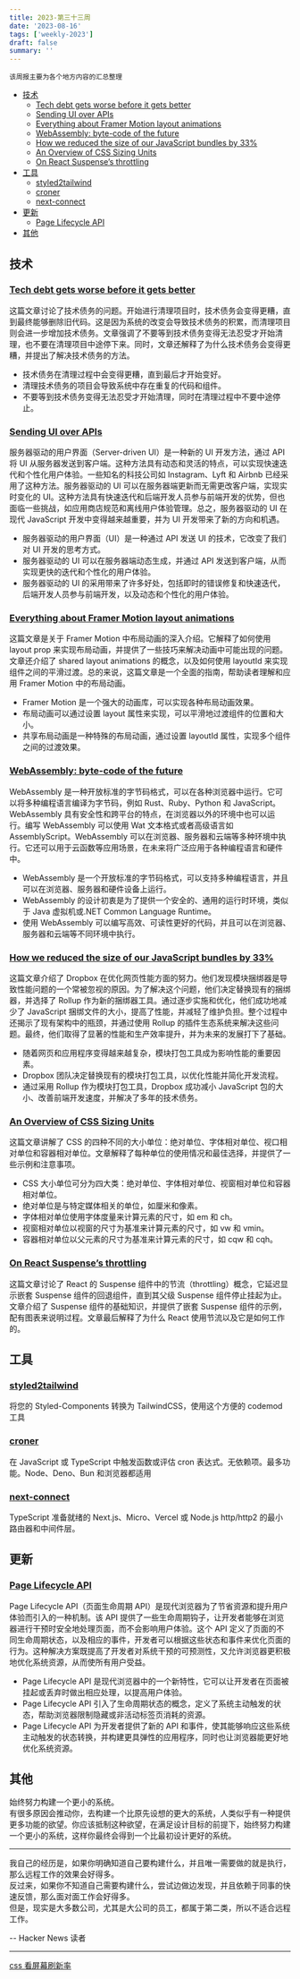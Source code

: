 ```yaml
---
title: 2023-第三十三周
date: '2023-08-16'
tags: ['weekly-2023']
draft: false
summary: ''
---
```


`该周报主要为各个地方内容的汇总整理`

- [技术](#技术)
  - [Tech debt gets worse before it gets better](#tech-debt-gets-worse-before-it-gets-better)
  - [Sending UI over APIs](#sending-ui-over-apis)
  - [Everything about Framer Motion layout animations](#everything-about-framer-motion-layout-animations)
  - [WebAssembly: byte-code of the future](#webassembly-byte-code-of-the-future)
  - [How we reduced the size of our JavaScript bundles by 33%](#how-we-reduced-the-size-of-our-javascript-bundles-by-33)
  - [An Overview of CSS Sizing Units](#an-overview-of-css-sizing-units)
  - [On React Suspense’s throttling](#on-react-suspenses-throttling)
- [工具](#工具)
  - [styled2tailwind](#styled2tailwind)
  - [croner](#croner)
  - [next-connect](#next-connect)
- [更新](#更新)
  - [Page Lifecycle API](#page-lifecycle-api)
- [其他](#其他)

## 技术

### [Tech debt gets worse before it gets better](https://jeremymikkola.com/posts/2022_01_29_tech_debt_gets_worse_before_it_gets_beffer.html)

这篇文章讨论了技术债务的问题。开始进行清理项目时，技术债务会变得更糟，直到最终能够删除旧代码。这是因为系统的改变会导致技术债务的积累，而清理项目则会进一步增加技术债务。文章强调了不要等到技术债务变得无法忍受才开始清理，也不要在清理项目中途停下来。同时，文章还解释了为什么技术债务会变得更糟，并提出了解决技术债务的方法。

- 技术债务在清理过程中会变得更糟，直到最后才开始变好。
- 清理技术债务的项目会导致系统中存在重复的代码和组件。
- 不要等到技术债务变得无法忍受才开始清理，同时在清理过程中不要中途停止。

### [Sending UI over APIs](https://www.builder.io/blog/ui-over-apis#b-the-benefits-of-server-driven-u-is-b)

服务器驱动的用户界面（Server-driven UI）是一种新的 UI 开发方法，通过 API 将 UI 从服务器发送到客户端。这种方法具有动态和灵活的特点，可以实现快速迭代和个性化用户体验。一些知名的科技公司如 Instagram、Lyft 和 Airbnb 已经采用了这种方法。服务器驱动的 UI 可以在服务器端更新而无需更改客户端，实现实时变化的 UI。这种方法具有快速迭代和后端开发人员参与前端开发的优势，但也面临一些挑战，如应用商店规范和离线用户体验管理。总之，服务器驱动的 UI 在现代 JavaScript 开发中变得越来越重要，并为 UI 开发带来了新的方向和机遇。

- 服务器驱动的用户界面（UI）是一种通过 API 发送 UI 的技术，它改变了我们对 UI 开发的思考方式。
- 服务器驱动的 UI 可以在服务器端动态生成，并通过 API 发送到客户端，从而实现更快的迭代和个性化的用户体验。
- 服务器驱动的 UI 的采用带来了许多好处，包括即时的错误修复和快速迭代，后端开发人员参与前端开发，以及动态和个性化的用户体验。

### [Everything about Framer Motion layout animations](https://blog.maximeheckel.com/posts/framer-motion-layout-animations/)

这篇文章是关于 Framer Motion 中布局动画的深入介绍。它解释了如何使用 layout prop 来实现布局动画，并提供了一些技巧来解决动画中可能出现的问题。文章还介绍了 shared layout animations 的概念，以及如何使用 layoutId 来实现组件之间的平滑过渡。总的来说，这篇文章是一个全面的指南，帮助读者理解和应用 Framer Motion 中的布局动画。

- Framer Motion 是一个强大的动画库，可以实现各种布局动画效果。
- 布局动画可以通过设置 layout 属性来实现，可以平滑地过渡组件的位置和大小。
- 共享布局动画是一种特殊的布局动画，通过设置 layoutId 属性，实现多个组件之间的过渡效果。

### [WebAssembly: byte-code of the future](https://dev.to/joshnuss/webassembly-byte-code-of-the-future-402p)

WebAssembly 是一种开放标准的字节码格式，可以在各种浏览器中运行。它可以将多种编程语言编译为字节码，例如 Rust、Ruby、Python 和 JavaScript。WebAssembly 具有安全性和跨平台的特点，在浏览器以外的环境中也可以运行。编写 WebAssembly 可以使用 Wat 文本格式或者高级语言如 AssemblyScript。WebAssembly 可以在浏览器、服务器和云端等多种环境中执行。它还可以用于云函数等应用场景，在未来将广泛应用于各种编程语言和硬件中。

- WebAssembly 是一个开放标准的字节码格式，可以支持多种编程语言，并且可以在浏览器、服务器和硬件设备上运行。
- WebAssembly 的设计初衷是为了提供一个安全的、通用的运行时环境，类似于 Java 虚拟机或.NET Common Language Runtime。
- 使用 WebAssembly 可以编写高效、可读性更好的代码，并且可以在浏览器、服务器和云端等不同环境中执行。

### [How we reduced the size of our JavaScript bundles by 33%](https://dropbox.tech/frontend/how-we-reduced-the-size-of-our-javascript-bundles-by-33-percent)

这篇文章介绍了 Dropbox 在优化网页性能方面的努力。他们发现模块捆绑器是导致性能问题的一个常被忽视的原因。为了解决这个问题，他们决定替换现有的捆绑器，并选择了 Rollup 作为新的捆绑器工具。通过逐步实施和优化，他们成功地减少了 JavaScript 捆绑文件的大小，提高了性能，并减轻了维护负担。整个过程中还揭示了现有架构中的瓶颈，并通过使用 Rollup 的插件生态系统来解决这些问题。最终，他们取得了显著的性能和生产效率提升，并为未来的发展打下了基础。

- 随着网页和应用程序变得越来越复杂，模块打包工具成为影响性能的重要因素。
- Dropbox 团队决定替换现有的模块打包工具，以优化性能并简化开发流程。
- 通过采用 Rollup 作为模块打包工具，Dropbox 成功减小 JavaScript 包的大小、改善前端开发速度，并解决了多年的技术债务。

### [An Overview of CSS Sizing Units](https://www.sitepoint.com/css-sizing-units/)

这篇文章讲解了 CSS 的四种不同的大小单位：绝对单位、字体相对单位、视口相对单位和容器相对单位。文章解释了每种单位的使用情况和最佳选择，并提供了一些示例和注意事项。

- CSS 大小单位可分为四大类：绝对单位、字体相对单位、视窗相对单位和容器相对单位。
- 绝对单位是与特定媒体相关的单位，如厘米和像素。
- 字体相对单位使用字体度量来计算元素的尺寸，如 em 和 ch。
- 视窗相对单位以视窗的尺寸为基准来计算元素的尺寸，如 vw 和 vmin。
- 容器相对单位以父元素的尺寸为基准来计算元素的尺寸，如 cqw 和 cqh。

### [On React Suspense’s throttling](https://andreigatej.dev/blog/on-react-suspense-throttling/#top)

这篇文章讨论了 React 的 Suspense 组件中的节流（throttling）概念，它延迟显示嵌套 Suspense 组件的回退组件，直到其父级 Suspense 组件停止挂起为止。文章介绍了 Suspense 组件的基础知识，并提供了嵌套 Suspense 组件的示例，配有图表来说明过程。文章最后解释了为什么 React 使用节流以及它是如何工作的。

## 工具

### [styled2tailwind](https://github.com/Blazity/styled2tailwind)

将您的 Styled-Components 转换为 TailwindCSS，使用这个方便的 codemod 工具

### [croner](https://github.com/hexagon/croner)

在 JavaScript 或 TypeScript 中触发函数或评估 cron 表达式。无依赖项。最多功能。Node、Deno、Bun 和浏览器都适用

### [next-connect](https://github.com/hoangvvo/next-connect)

TypeScript 准备就绪的 Next.js、Micro、Vercel 或 Node.js http/http2 的最小路由器和中间件层。

## 更新

### [Page Lifecycle API](https://developer.chrome.com/blog/page-lifecycle-api/#the-unload-event)

Page Lifecycle API（页面生命周期 API）是现代浏览器为了节省资源和提升用户体验而引入的一种机制。该 API 提供了一些生命周期钩子，让开发者能够在浏览器进行干预时安全地处理页面，而不会影响用户体验。这个 API 定义了页面的不同生命周期状态，以及相应的事件，开发者可以根据这些状态和事件来优化页面的行为。这种解决方案既提高了开发者对系统干预的可预测性，又允许浏览器更积极地优化系统资源，从而使所有用户受益。

- Page Lifecycle API 是现代浏览器中的一个新特性，它可以让开发者在页面被挂起或丢弃时做出相应处理，以提高用户体验。
- Page Lifecycle API 引入了生命周期状态的概念，定义了系统主动触发的状态，帮助浏览器限制隐藏或非活动标签页消耗的资源。
- Page Lifecycle API 为开发者提供了新的 API 和事件，使其能够响应这些系统主动触发的状态转换，并构建更具弹性的应用程序，同时也让浏览器能更好地优化系统资源。

## 其他

始终努力构建一个更小的系统。  
有很多原因会推动你，去构建一个比原先设想的更大的系统，人类似乎有一种提供更多功能的欲望。你应该抵制这种欲望，在满足设计目标的前提下，始终努力构建一个更小的系统，这样你最终会得到一个比最初设计更好的系统。

---

我自己的经历是，如果你明确知道自己要构建什么，并且唯一需要做的就是执行，那么远程工作的效果会好得多。  
反过来，如果你不知道自己需要构建什么，尝试边做边发现，并且依赖于同事的快速反馈，那么面对面工作会好得多。  
但是，现实是大多数公司，尤其是大公司的员工，都属于第二类，所以不适合远程工作。

-- Hacker News 读者

---

[css 看屏幕刷新率](https://cohost.org/lunasorcery/post/2465593-testing-your-animati)
